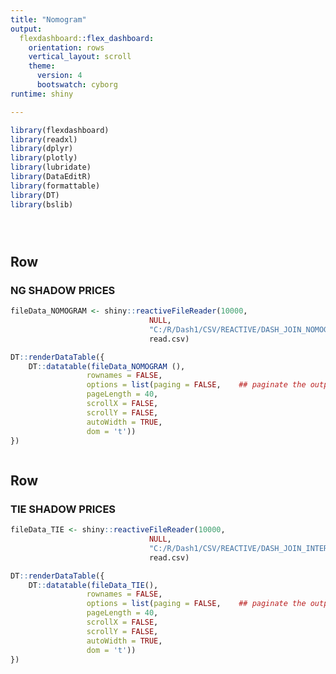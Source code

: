 ```yaml
---
title: "Nomogram"
output: 
  flexdashboard::flex_dashboard:
    orientation: rows
    vertical_layout: scroll
    theme: 
      version: 4
      bootswatch: cyborg
runtime: shiny

---
```


```r
library(flexdashboard)
library(readxl)
library(dplyr)
library(plotly)
library(lubridate)
library(DataEditR)
library(formattable)
library(DT)
library(bslib)





```


Row {data-height=1100}
-------------------------------------

### NG SHADOW PRICES

```r


fileData_NOMOGRAM <- shiny::reactiveFileReader(10000, 
                               NULL, 
                               "C:/R/Dash1/CSV/REACTIVE/DASH_JOIN_NOMOGRAM.csv", 
                               read.csv)

DT::renderDataTable({
    DT::datatable(fileData_NOMOGRAM (),
                 rownames = FALSE,
                 options = list(paging = FALSE,    ## paginate the output
                 pageLength = 40,  
                 scrollX = FALSE,   
                 scrollY = FALSE,  
                 autoWidth = TRUE,
                 dom = 't'))
})



```

Row {data-height=400}
-------------------------------------

### TIE SHADOW PRICES

```r


fileData_TIE <- shiny::reactiveFileReader(10000, 
                               NULL, 
                               "C:/R/Dash1/CSV/REACTIVE/DASH_JOIN_INTERTIE.csv", 
                               read.csv)

DT::renderDataTable({
    DT::datatable(fileData_TIE(),
                 rownames = FALSE,
                 options = list(paging = FALSE,    ## paginate the output
                 pageLength = 40,  
                 scrollX = FALSE,   
                 scrollY = FALSE,  
                 autoWidth = TRUE,
                 dom = 't'))
})



```

